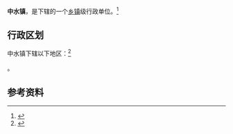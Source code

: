 {{中国乡级行政区|52/05/26/110/000}}

'''中水镇'''，是{{PRC admin/fullname|52/05/26/110/000|3}}下辖的一个[[乡镇|乡镇]]级行政单位。<ref>{{PRC admin/ref sgc|{{PRC admin/parent|52/05/26/110/000}}}}</ref>

== 行政区划 ==

中水镇下辖以下地区：<ref>{{PRC admin/ref sgc|52/05/26/110/000}}</ref>

{{PRC admin/children|52/05/26/110/000}}。

== 参考资料 ==

{{reflist}}

{{行政区划小作品}}
{{PRC admin/navcat|52/05/26/110/000}}